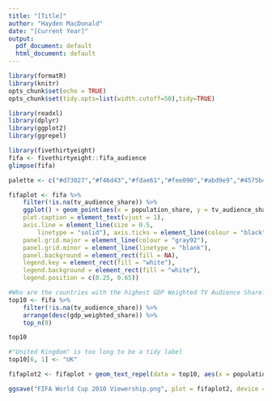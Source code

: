 ```yaml
---
title: "[Title]"
author: "Hayden MacDonald"
date: "[Current Year]"
output:
  pdf_document: default
  html_document: default
---
```


```r
library(formatR)
library(knitr)
opts_chunk$set(echo = TRUE)
opts_chunk$set(tidy.opts=list(width.cutoff=50),tidy=TRUE)

library(readxl)
library(dplyr)
library(ggplot2)
library(ggrepel)
```

```r
library(fivethirtyeight)
fifa <- fivethirtyeight::fifa_audience
glimpse(fifa)
```

```r
palette <- c("#d73027","#f46d43","#fdae61","#fee090","#abd9e9","#4575b4")

fifaplot <- fifa %>%
    filter(!is.na(tv_audience_share)) %>%
    ggplot() + geom_point(aes(x = population_share, y = tv_audience_share, size = gdp_weighted_share, color = confederation)) + scale_x_log10() + labs(title = "FIFA World Cup 2010 Viewership", subtitle = "Percent share of Global TV audience by percent share of global populations share", x = "Log Percent Share of Global Population", y = "Percent TV Audience Share") + scale_colour_manual(name = "Confederation", values = palette) + scale_size_continuous(name = "GDP Weighted TV Audience Share (%)") + theme(plot.subtitle = element_text(vjust = 1), 
    plot.caption = element_text(vjust = 1), 
    axis.line = element_line(size = 0.5, 
        linetype = "solid"), axis.ticks = element_line(colour = "black"), 
    panel.grid.major = element_line(colour = "gray92"), 
    panel.grid.minor = element_line(linetype = "blank"), 
    panel.background = element_rect(fill = NA), 
    legend.key = element_rect(fill = "white"), 
    legend.background = element_rect(fill = "white"),
    legend.position = c(0.25, 0.65))
```

```r
#Who are the countries with the highest GDP Weighted TV Audience Share?
top10 <- fifa %>%
    filter(!is.na(tv_audience_share)) %>%
    arrange(desc(gdp_weighted_share)) %>%
    top_n(9)

top10

#"United Kingdom" is too long to be a tidy label
top10[6, 1] <- "UK"

fifaplot2 <- fifaplot + geom_text_repel(data = top10, aes(x = population_share, y = tv_audience_share, label = country), box.padding = 1.5, point.padding = 0.6)
```

```r
ggsave("FIFA World Cup 2010 Viewership.png", plot = fifaplot2, device = "png", dpi = 300, path = "C:/Users/Hayden/Downloads")
```




